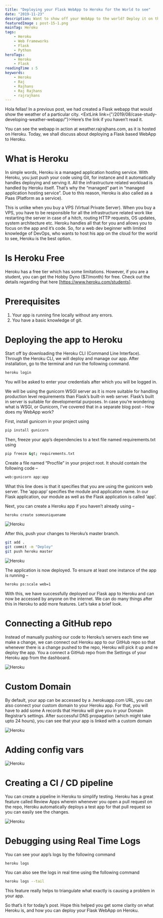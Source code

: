 ```yaml
---
title: "Deploying your Flask WebApp to Heroku for the World to see"
date: "2019-11-23"
description: Want to show off your WebApp to the world? Deploy it on the internet! This post is a discussion on deploying a Flask WebApp on the internet using Heroku. Find out what Heroku is and how you can use it to deploy your Flask WebApp for free!
featuredImage : post-15-1.png
mainTag: Heroku
tags:
    - Heroku
    - Web Frameworks
    - Flask
    - Python
heroTags:
    - Heroku
    - Flask
readingTime : 5
keywords:
    - Heroku
    - Raj
    - Rajhans
    - Raj Rajhans
    - rajrajhans
---
```


Hola fellas! In a previous post, we had created a Flask webapp that would show the weather of a particular city. <ExtLink link={"/2019/08/case-study-developing-weather-webapp/"}>Here’s the link</ExtLink> if you haven’t read it.

You can see the webapp in action at weather.rajrajhans.com, as it is hosted on Heroku. Today, we shall discuss about deploying a Flask based WebApp to Heroku.

# What is Heroku

In simple words, Heroku is a managed application hosting service. With Heroku, you just push your code using Git, for instance and it automatically handles deploying and serving it. All the infrastructure related workload is handled by Heroku itself. That’s why the “managed” part in “managed application hosting service”. Due to this reason, Heroku is also called as a Paas (Platform as a service).

This is unlike when you buy a VPS (Virtual Private Server). When you buy a VPS, you have to be responsible for all the infrastructure related work like restarting the server in case of a hitch, routing HTTP requests, OS updates, system architecture etc. Heroku handles all that for you and allows you to focus on the app and it’s code. So, for a web dev beginner with limited knowledge of DevOps, who wants to host his app on the cloud for the world to see, Heroku is the best option.

# Is Heroku Free

Heroku has a free tier which has some limitations. However, if you are a student, you can get the Hobby Dyno ($7/month) for free. Check out the details regarding that here [<ExtLink link="https://www.heroku.com/students">https://www.heroku.com/students</ExtLink>].

# Prerequisites

1. Your app is running fine locally without any errors.
2. You have a basic knowledge of git.

# Deploying the app to Heroku

Start off by downloading the Heroku CLI (Command Line Interface). Through the Heroku CLI, we will deploy and manage our app. After installation, go to the terminal and run the following command.

```bash
heroku login
```

You will be asked to enter your credentials after which you will be logged in.

We will be using the gunicorn WSGI server as it is more suitable for handling production level requirements than Flask’s built-in web server. Flask’s built in server is suitable for developmental purposes. In case you’re wondering what is WSGI, or Gunicorn, I’ve covered that in a separate blog post – How does my WebApp work?

First, install gunicorn in your project using

```bash
pip install gunicorn
```

Then, freeze your app’s dependencies to a text file named requirements.txt using

```bash
pip freeze &gt; requirements.txt
```

Create a file named “Procfile” in your project root. It should contain the following code –

```bash
web:gunicorn app:app
```

What this line does is that it specifies that you are using the gunicorn web server. The ‘app:app’ specifies the module and application name. In our Flask application, our module as well as the Flask application is called ‘app’.

Next, you can create a Heroku app if you haven’t already using –

```bash
heroku create someuniquename
```

![Heroku](post-15-2.png)

After this, push your changes to Heroku’s master branch.

```bash
git add .
git commit -m "Deploy"
git push heroku master
```

![Heroku](post-15-3.png)

The application is now deployed. To ensure at least one instance of the app is running –

```bash
heroku ps:scale web=1
```

With this, we have successfully deployed our Flask app to Heroku and can now be accessed by anyone on the internet. We can do many things after this in Heroku to add more features. Let’s take a brief look.

# Connecting a GitHub repo

Instead of manually pushing our code to Heroku’s servers each time we make a change, we can connect out Heroku app to our GitHub repo so that whenever there is a change pushed to the repo, Heroku will pick it up and re deploy the app. You a connect a GitHub repo from the Settings of your Heroku app from the dashboard.

![Heroku](post-15-4.png)

# Custom Domain

By default, your app can be accessed by a .herokuapp.com URL, you can also connect your custom domain to your Heroku app. For that, you will have to add some A records that Heroku will give you in your Domain Registrar’s settings. After successful DNS propagation (which might take upto 24 hours), you can see that your app is linked with a custom domain

![Heroku](post-15-5.png)

# Adding config vars

![Heroku](post-15-6.png)

# Creating a CI / CD pipeline

You can create a pipeline in Heroku to simplify testing. Heroku has a great feature called Review Apps wherein whenever you open a pull request on the repo, Heroku automatically deploys a test app for that pull request so you can easily see the changes.

![Heroku](post-15-7.png)

# Debugging using Real Time Logs

You can see your app’s logs by the following command

```bash
heroku logs
```

You can also see the logs in real time using the following command

```bash
heroku logs --tail
```

This feature really helps to triangulate what exactly is causing a problem in your app.

So that’s it for today’s post. Hope this helped you get some clarity on what Heroku is, and how you can deploy your Flask WebApp on Heroku.
